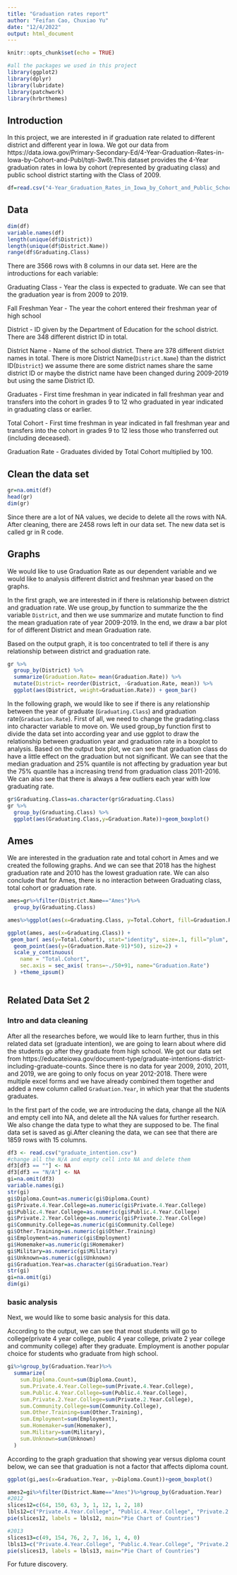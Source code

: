```yaml
---
title: "Graduation rates report"
author: "Feifan Cao, Chuxiao Yu"
date: "12/4/2022"
output: html_document
---
```


```r
knitr::opts_chunk$set(echo = TRUE)
```

```r
#all the packages we used in this project
library(ggplot2)
library(dplyr)
library(lubridate)
library(patchwork) 
library(hrbrthemes)
```

## Introduction
In this project, we are interested in if graduation rate related to different district and different year in Iowa. We got our data from https://data.iowa.gov/Primary-Secondary-Ed/4-Year-Graduation-Rates-in-Iowa-by-Cohort-and-Publ/tqti-3w6t.This dataset provides the 4-Year graduation rates in Iowa by cohort (represented by graduating class) and public school district starting with the Class of 2009.
```r
df=read.csv("4-Year_Graduation_Rates_in_Iowa_by_Cohort_and_Public_School_District.csv")
```


## Data  
```r
dim(df)
variable.names(df)
length(unique(df$District)) 
length(unique(df$District.Name))
range(df$Graduating.Class)

```

There are 3566 rows with 8 columns in our data set. Here are the introductions for each variable:

Graduating Class - Year the class is expected to graduate. We can see that the graduation year is from 2009 to 2019.

Fall Freshman Year - The year the cohort entered their freshman year of high school

District - ID given by the Department of Education for the school district. There are 348 different district ID in total.

District Name - Name of the school district. There are  378 different district names in total. There is more District Name(`District.Name`) than the district ID(`District`) we assume there are some district names share the same district ID or maybe the district name have been changed during 2009-2019 but using the same District ID.

Graduates - First time freshman in year indicated in fall freshman year and transfers into the cohort in grades 9 to 12 who graduated in year indicated in graduating class or earlier. 

Total Cohort - First time freshman in year indicated in fall freshman year and transfers into the cohort in grades 9 to 12 less those who transferred out (including deceased). 

Graduation Rate - Graduates divided by Total Cohort multiplied by 100.

## Clean the data set
```r
gr=na.omit(df)
head(gr)
dim(gr)
```
Since there are a lot of NA values, we decide to delete all the rows with NA. After cleaning, there are 2458 rows left in our data set. The new data set is called gr in R code.

## Graphs
We would like to use Graduation Rate as our dependent variable and we would like to analysis different district and freshman year based on the graphs. 

In the first graph, we are interested in if there is relationship between district and graduation rate. We use group_by function to summarize the the variable `District`, and then we use summarize and mutate function to find the mean graduation rate of year 2009-2019. In the end, we draw a bar plot for of different District and mean Graduation rate.

Based on the output graph, it is too concentrated to tell if there is any relationship between district and graduation rate.
```r
gr %>% 
  group_by(District) %>% 
  summarize(Graduation.Rate= mean(Graduation.Rate)) %>%
  mutate(District= reorder(District, -Graduation.Rate, mean)) %>%
  ggplot(aes(District, weight=Graduation.Rate)) + geom_bar()
```

In the following graph, we would like to see if there is any relationship between the year of graduate (`Graduating.Class`) and graduation rate(`Graduation.Rate`). First of all, we need to  change the gradating.class into character variable to move on. We used group_by function first to divide the data set into according year and use ggplot to draw the relationship between graduation year and graduation rate in a boxplot to analysis. 
Based on the output box plot, we can see that graduation class do have a little effect on the graduation but not significant. We can see that the median graduation and 25% quantile is not affecting by graduation year but the 75% quantile has a increasing trend from graduation class 2011-2016. We can also see that there is always a few outliers each year with low graduating rate.
```r
gr$Graduating.Class=as.character(gr$Graduating.Class)
gr %>% 
  group_by(Graduating.Class) %>% 
  ggplot(aes(Graduating.Class,y=Graduation.Rate))+geom_boxplot()
```

## Ames
We are interested in the graduation rate and total cohort in Ames and we created the following graphs. And we can see that 2018 has the highest graduation rate and 2010 has the lowest graduation rate. We can also conclude that for Ames, there is no interaction between Graduating class, total cohort or graduation rate.
```r
ames=gr%>%filter(District.Name=="Ames")%>%
  group_by(Graduating.Class)

ames%>%ggplot(aes(x=Graduating.Class, y=Total.Cohort, fill=Graduation.Rate))+geom_bar(stat="identity")

ggplot(ames, aes(x=Graduating.Class)) +
 geom_bar( aes(y=Total.Cohort), stat="identity", size=.1, fill="plum", alpha=.4)+ 
  geom_point(aes(y=(Graduation.Rate-91)*50), size=2) +
  scale_y_continuous(
    name = "Total.Cohort",
    sec.axis = sec_axis( trans=~./50+91, name="Graduation.Rate")
  ) +theme_ipsum()



```

## Related Data Set 2

### Intro and data cleaning
After all the researches before, we would like to learn further, thus in this related data set (graduate intention), we are going to learn about where did the students go after they graduate from high school. We got our data set from https://educateiowa.gov/document-type/graduate-intentions-district-including-graduate-counts. Since there is no data for year 2009, 2010, 2011, and 2019, we are going to only focus on year 2012-2018. There were multiple excel forms and we have already combined them together and added a new column called `Graduation.Year`, in which year that the students graduates.

In the first part of the code, we are introducing the data, change all the N/A and empty cell into NA, and delete all the NA values for further research. We also change the data type to what they are supposed to be. The final data set is saved as gi.After cleaning the data, we can see that there are 1859 rows with 15 columns.
```r
df3 <- read.csv("graduate_intention.csv")
#change all the N/A and empty cell into NA and delete them
df3[df3 == ""] <- NA
df3[df3 == "N/A"] <- NA
gi=na.omit(df3)
variable.names(gi)
str(gi)
gi$Diploma.Count=as.numeric(gi$Diploma.Count)
gi$Private.4.Year.College=as.numeric(gi$Private.4.Year.College)
gi$Public.4.Year.College=as.numeric(gi$Public.4.Year.College)
gi$Private.2.Year.College=as.numeric(gi$Private.2.Year.College)
gi$Community.College=as.numeric(gi$Community.College)
gi$Other.Training=as.numeric(gi$Other.Training)
gi$Employment=as.numeric(gi$Employment)
gi$Homemaker=as.numeric(gi$Homemaker)
gi$Military=as.numeric(gi$Military)
gi$Unknown=as.numeric(gi$Unknown)
gi$Graduation.Year=as.character(gi$Graduation.Year)
str(gi)
gi=na.omit(gi)
dim(gi)
```

### basic analysis
Next, we would like to some basic analysis for this data. 

According to the output, we can see that most students will go to college(private 4 year college, public 4 year college, private 2 year college and community college) after they graduate. Employment is another popular choice for students who graduate from high school.
```r
gi%>%group_by(Graduation.Year)%>%
  summarize(
    sum.Diploma.Count=sum(Diploma.Count),
    sum.Private.4.Year.College=sum(Private.4.Year.College),
    sum.Public.4.Year.College=sum(Public.4.Year.College),
    sum.Private.2.Year.College=sum(Private.2.Year.College),
    sum.Community.College=sum(Community.College),
    sum.Other.Training=sum(Other.Training),
    sum.Employment=sum(Employment),
    sum.Homemaker=sum(Homemaker),
    sum.Military=sum(Military),
    sum.Unknown=sum(Unknown)
  )
```
According to the graph graduation that showing year versus diploma count below, we can see that graduation is not a factor that affects diploma count.
```r
ggplot(gi,aes(x=Graduation.Year, y=Diploma.Count))+geom_boxplot()
```

```r
ames2=gi%>%filter(District.Name=="Ames")%>%group_by(Graduation.Year)
#2012
slices12=c(64, 150, 63, 3, 1, 12, 1, 2, 18)
lbls12=c("Private.4.Year.College", "Public.4.Year.College", "Private.2.Year.College", "Community.College", "Other.Training","Employment", "Homemaker",  "Military", "Unknown" )
pie(slices12, labels = lbls12, main="Pie Chart of Countries")

#2013
slices13=c(49, 154, 76, 2, 7, 16, 1, 4, 0)
lbls13=c("Private.4.Year.College", "Public.4.Year.College", "Private.2.Year.College", "Community.College", "Other.Training","Employment", "Homemaker",  "Military", "Unknown" )
pie(slices13, labels = lbls13, main="Pie Chart of Countries")
```

For future discovery.